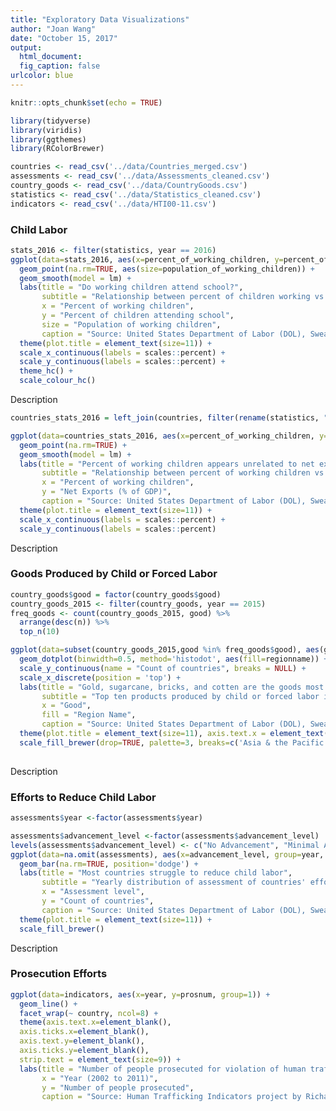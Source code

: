 ```yaml
---
title: "Exploratory Data Visualizations"
author: "Joan Wang"
date: "October 15, 2017"
output: 
  html_document: 
  fig_caption: false
urlcolor: blue
---
```


```r
knitr::opts_chunk$set(echo = TRUE)
```
```r
library(tidyverse)
library(viridis)
library(ggthemes)
library(RColorBrewer)

countries <- read_csv('../data/Countries_merged.csv')
assessments <- read_csv('../data/Assessments_cleaned.csv')
country_goods <- read_csv('../data/CountryGoods.csv')
statistics <- read_csv('../data/Statistics_cleaned.csv')
indicators <- read_csv('../data/HTI00-11.csv')
```

### Child Labor


```r
stats_2016 <- filter(statistics, year == 2016)
ggplot(data=stats_2016, aes(x=percent_of_working_children, y=percent_of_children_attending_school)) +
  geom_point(na.rm=TRUE, aes(size=population_of_working_children)) +
  geom_smooth(model = lm) +
  labs(title = "Do working children attend school?",
       subtitle = "Relationship between percent of children working vs attending school in a country in 2016",
       x = "Percent of working children",
       y = "Percent of children attending school",
       size = "Population of working children",
       caption = "Source: United States Department of Labor (DOL), Sweat & Toil Dataset") + 
  theme(plot.title = element_text(size=11)) + 
  scale_x_continuous(labels = scales::percent) + 
  scale_y_continuous(labels = scales::percent) + 
  theme_hc() + 
  scale_colour_hc()
```
Description

```r
countries_stats_2016 = left_join(countries, filter(rename(statistics, "name_DOL" = country), year == 2016), by="name_DOL")

ggplot(data=countries_stats_2016, aes(x=percent_of_working_children, y=net_exports_2015)) +
  geom_point(na.rm=TRUE) +
  geom_smooth(model = lm) + 
  labs(title = "Percent of working children appears unrelated to net exports",
       subtitle = "Relationship between percent of working children vs net exports of a country in 2016",
       x = "Percent of working children",
       y = "Net Exports (% of GDP)",
       caption = "Source: United States Department of Labor (DOL), Sweat & Toil Dataset and World Bank Indicators") + 
  theme(plot.title = element_text(size=11)) + 
  scale_x_continuous(labels = scales::percent) + 
  scale_y_continuous(labels = scales::percent) 
```
Description


### Goods Produced by Child or Forced Labor
```r
country_goods$good = factor(country_goods$good)
country_goods_2015 <- filter(country_goods, year == 2015)
freq_goods <- count(country_goods_2015, good) %>%
  arrange(desc(n)) %>%
  top_n(10)

ggplot(data=subset(country_goods_2015,good %in% freq_goods$good), aes(good)) +
  geom_dotplot(binwidth=0.5, method='histodot', aes(fill=regionname)) + 
  scale_y_continuous(name = "Count of countries", breaks = NULL) + 
  scale_x_discrete(position = 'top') + 
  labs(title = "Gold, sugarcane, bricks, and cotten are the goods most frequently produced by child or forced labor",
       subtitle = "Top ten products produced by child or forced labor in 2015",
       x = "Good",
       fill = "Region Name",
       caption = "Source: United States Department of Labor (DOL), Sweat & Toil Dataset")+
  theme(plot.title = element_text(size=11), axis.text.x = element_text(angle = 45, hjust = 0)) + 
  scale_fill_brewer(drop=TRUE, palette=3, breaks=c('Asia & the Pacific', 'Latin America & the Caribbean', 'Sub-Saharan Africa')) 
  
```
Description

### Efforts to Reduce Child Labor
```r
assessments$year <-factor(assessments$year)

assessments$advancement_level <-factor(assessments$advancement_level)
levels(assessments$advancement_level) <- c("No Advancement", "Minimal Advancement", "Moderate Advancement", "Significant Advancement")
ggplot(data=na.omit(assessments), aes(x=advancement_level, group=year, fill=year)) + 
  geom_bar(na.rm=TRUE, position='dodge') + 
  labs(title = "Most countries struggle to reduce child labor",
       subtitle = "Yearly distribution of assessment of countries' efforts to eliminate the worst forms of child labor ",
       x = "Assessment level",
       y = "Count of countries",
       caption = "Source: United States Department of Labor (DOL), Sweat & Toil Dataset") + 
  theme(plot.title = element_text(size=11)) + 
  scale_fill_brewer()
```
Description

### Prosecution Efforts
```r
ggplot(data=indicators, aes(x=year, y=prosnum, group=1)) +
  geom_line() + 
  facet_wrap(~ country, ncol=8) + 
  theme(axis.text.x=element_blank(),
  axis.ticks.x=element_blank(),
  axis.text.y=element_blank(),
  axis.ticks.y=element_blank(),
  strip.text = element_text(size=9)) +
  labs(title = "Number of people prosecuted for violation of human trafficking laws",
       x = "Year (2002 to 2011)",
       y = "Number of people prosecuted",
       caption = "Source: Human Trafficking Indicators project by Richard W. Frank")
```
